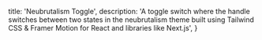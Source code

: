   title: 'Neubrutalism Toggle',
  description: 'A toggle switch where the handle switches between two states in the neubrutalism theme built using Tailwind CSS & Framer Motion for React and libraries like Next.js',
}

<BackButton href="/docs/components/toggle" />
<ComponentPreview path="components/toggle/NeubrutalismToggle" usingFramer/>
